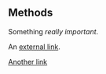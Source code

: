 ## Methods {-}

Something *really important*.

An [external link](https://r4py.tech).

[Another link][rstudio]

<!-- link table below -->

[rstudio]: https://rstudio.com
